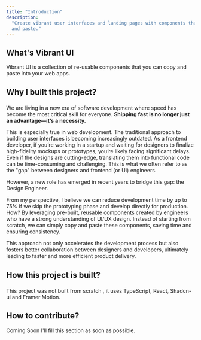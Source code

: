 ```yaml
---
title: "Introduction"
description:
  "Create vibrant user interfaces and landing pages with components that you copy
  and paste."
---
```





<section className="my-4 space-y-4">

<h1 className="font-bold text-xl text-violet-500"> What's Vibrant UI</h1>

<div>
  Vibrant UI is a collection of re-usable components that you can copy and paste
  into your web apps.
</div>

</section>

<section className="my-4 space-y-4">

<h1 className="font-bold text-xl text-violet-500">

Why I built this project?

</h1>

<div className="leading-9">

We are living in a new era of software development where speed has become the most critical skill for everyone. <strong>Shipping fast is no longer just an advantage—it’s a necessity.</strong>

This is especially true in web development. The traditional approach to building user interfaces is becoming increasingly outdated. As a frontend developer, if you’re working in a startup and waiting for designers to finalize high-fidelity mockups or prototypes, you’re likely facing significant delays. Even if the designs are cutting-edge, translating them into functional code can be time-consuming and challenging. This is what we often refer to as the "gap" between designers and frontend (or UI) engineers.

However, a new role has emerged in recent years to bridge this gap: the Design Engineer.

From my perspective, I believe we can reduce development time by up to 75% if we skip the prototyping phase and develop directly for production. How? By leveraging pre-built, reusable components created by engineers who have a strong understanding of UI/UX design. Instead of starting from scratch, we can simply copy and paste these components, saving time and ensuring consistency.

This approach not only accelerates the development process but also fosters better collaboration between designers and developers, ultimately leading to faster and more efficient product delivery.

</div>

<h1 className="font-bold text-xl text-violet-500">

How this project is built?

</h1>

This project was not built from scratch , it uses <Link href="https://www.typescriptlang.org/" className="underline">TypeScript</Link>, <Link href="https://react.dev/" className="underline">React</Link>, <Link href="https://ui.shadcn.com/" className="underline">Shadcn-ui</Link> and <Link href="https://motion.dev/" className="underline">Framer Motion</Link>.

<h1 className="font-bold text-xl text-violet-500"> How to contribute?</h1>

<Alert>
  <Terminal className="h-4 w-4" />
  <AlertTitle className="font-bold">Coming Soon</AlertTitle>
  <AlertDescription>
    I'll fill this section as soon as possible.
  </AlertDescription>
</Alert>

</section>
